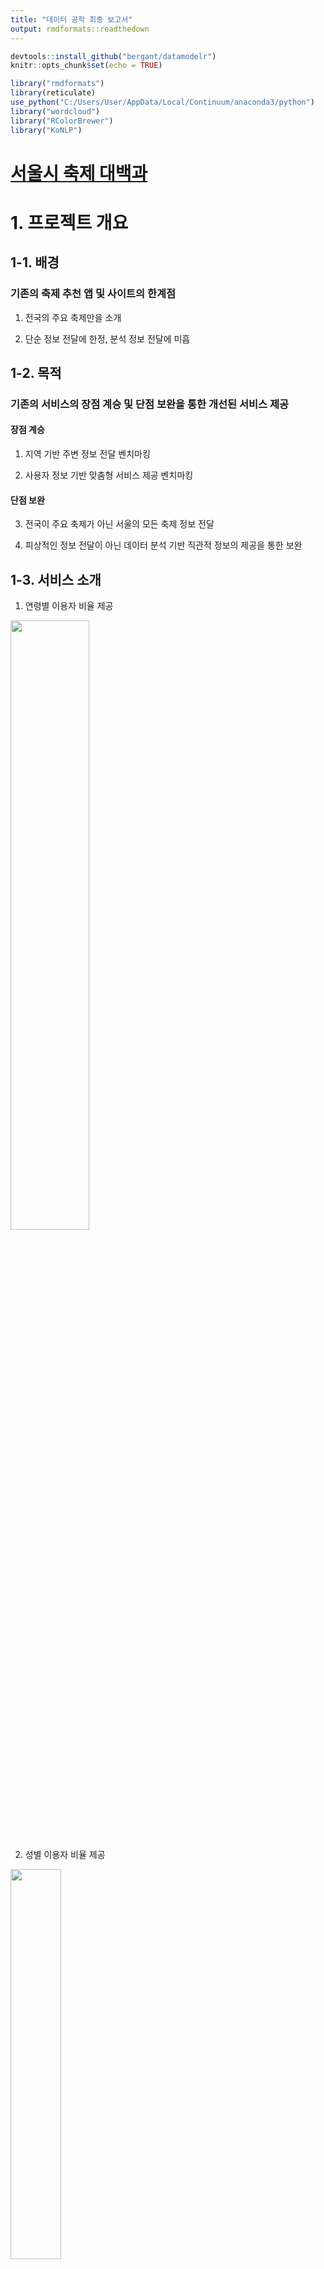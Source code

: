 ---
title: "데이터 공학 최종 보고서"
output: rmdformats::readthedown
---

```{r, include=FALSE}
devtools::install_github("bergant/datamodelr")
knitr::opts_chunk$set(echo = TRUE)

library("rmdformats")
library(reticulate)
use_python("C:/Users/User/AppData/Local/Continuum/anaconda3/python")
library("wordcloud")
library("RColorBrewer")
library("KoNLP")
```

# [서울시 축제 대백과](https://seoul-festival-git-dev.abcdefg.now.sh/)

# 1. 프로젝트 개요

## 1-1. 배경

### 기존의 축제 추천 앱 및 사이트의 한계점

1) 전국의 주요 축제만을 소개

2) 단순 정보 전달에 한정, 분석 정보 전달에 미흡 

## 1-2. 목적

### 기존의 서비스의 장점 계승 및 단점 보완을 통한 개선된 서비스 제공

#### 장점 계승

1) 지역 기반 주변 정보 전달 벤치마킹

2) 사용자 정보 기반 맞춤형 서비스 제공 벤치마킹

#### 단점 보완

3) 전국이 주요 축제가 아닌 서울의 모든 축제 정보 전달

4) 피상적인 정보 전달이 아닌 데이터 분석 기반 직관적 정보의 제공을 통한 보완

## 1-3. 서비스 소개

1) 연령별 이용자 비율 제공

![](./2.JPG){#id .class width="50%"}

2) 성별 이용자 비율 제공

![](./3.JPG){#id .class width="40%"}

3) 주변 지역 정보 제공

![](./4.JPG){#id .class width="40%"}

# 2. 데이터 분석

## 2-1. 사용 데이터

데이터 분석을 위해 사용한 데이터는 다음과 같다. 

### 1. 2015/2016/2019 서울시 축제 정보

- 문화체육관광부 제공 및 카카오 API 사용
- 축제명, 축제기간, 축제장소, 축제설명 등의 정보

[ 관련 파일 및 데이터 경로 ]

- (크롤링 및 전처리 파일) data/preprocess/crawling/crawling_final.ipynb
- (2015/2016년 축제 정보) data/preprocess/crawling/api_crawling.xlsx
- (2019년 축제 정보) data/preprocess/crawling/festival_crawling_2019.xlsx

### 2. 유동인구(일별 유동인구, 거주지)

- 서울시 빅데이터 캠퍼스 제공. 직접 방문하여 데이터 추출.
- skt에서 수집한 2015년 8월 ~ 2016년 7월의 일단위 성별/연령별 유동인구 데이터
- EPSG:5179 좌표계 사용

[ 관련 파일 및 데이터 경로 ]

- (축제 장소 좌표계 수정) data/preprocess/float_pop/transform_coordinate.ipynb
- (서울시 빅데이터 캠퍼스 데이터 추출 쿼리) data/preprocess/float_pop/분석일자 추가 및 유동인구 데이터 추출 쿼리.ipynb, query_the_day.txt
- (유동인구 데이터) data/preprocess/float_pop/float_pop.xlsx

### 3. 키워드

- 네이버,다음 뉴스 및 블로그 정보 (출처 - 네이버 및 다음)

문화체육관광부에서 제공하는 API와 홈페이지에서 제공하는 축제 정보를 토대로 카카오 API를 사용하여 해당 축제장소의 위경도 좌표 및 주변 맛집 정보를 얻었다. 
축제장소의 위경도를 원점으로 하여 반경 500m(상하좌우 500m)를 축제의 주영향권으로 보고 구역 내의 유동인구를 추출하였다. 
이 데이터는 추후 클러스터 예측 모델링에 사용하였다.
유동인구 데이터가 2015년 8월 ~ 2016년 7월만 존재하였으므로 해당 기간에 열린 축제만을 대상으로 하였으며, 그 기간이 일주일이 넘어가는 것은 제외하였다. 위의 전처리 결과 총 73개의 축제만을 분석하였다. 
(* 자세한 전처리 과정과 설명은 위의 파일들 참고)


문화체육관광부에서 제공하는 축제 설명만으로는 축제별 키워드 분석을 진행하기에 그 내용이 부족하였고, 추후 축제 키워드를 활용한 모델링을 할 때 축제 간의 구분 및 연결고리를 더욱 다양화 하기 위해 축제의 뉴스 정보를 크롤링하였다. 


## 2-2. 데이터베이스 구축

SQLite를 사용하여 데이터베이스를 구축하였다. 위에서 얻은 raw 데이터들을 전처리하고 얻은 필요한 정보만을 테이블로 추가하였다.

크게 분석용 테이블과 배포용 테이블로 나누어 데이터를 저장하였다. 분석용 테이블은 2015/2016년도의 축제정보와 유동인구 데이터로 이루어져있으며 배포용 테이블은 축제정보, 축제 주변 맛집 정보, 축제의 클러스터 예측정보로 이루어져있다. 배포용 테이블은 추가적인 축제정보 수집을 통해 계속해서 업데이트 될 예정이다. (자동화)

DB 구조는 다음과 같다.

![db_schema](./data/database/db_schema_res.PNG){#id .class width="50%"}

[ 데이터 베이스 구축 파일 ]

- (DB 파일) cron/SEOUL_FESTIVAL.db
- (DB 및 table 생성) data/database/DB 만들기 SEOUL_FESTIVAL.ipynb
- (DB 스키마) data/database/db_schema_res.Rmd

## 2-3. 뉴스크롤링

### 개요
  우리가 가진 축제에 대한 정보는 일자나 위치 등 굉장히 한정적이었다. 축제의 성격이나 특징을 드러내주기에는 턱없이 부족하다고 판단했기 때문에 각 축제 별로 고유한 정보를 얻기 위해서 뉴스크롤링을 해주었다.  
  
 보통 축제의 경우에는 원래 유명한 축제라서 기사를 쓰기도 하지만 축제의 주최 기관에서 홍보 목적으로 기사를 쓰게 하기도 한다.  
 
 따라서 축제 기사에는 관계자들이 축제에 대해서 어필하고자 하는 내용들이 들어있기 마련이므로 축제에 좀 더 특화된 정보를 제공해 줄 수 있을 것이다.  

### 방식
 파이썬의 'request' 패키지를 사용해서 웹 크롤링을 해주었다.  
 
 네이버에 축제명을 검색했을 때 가장 먼저 나오는 10개의 기사들의 미리보기 내용들을 긁어와 주었다.  
 
 기사의 전문을 보려면 크롤링을 할 때 각 기사를 제공한 언론사의 사이트로 들어갔어야 했는데 이 때 언론사 마다 접근 헤더가 다르게 설정해주는 것이 기술적으로 어렵기 때문에 미리보기로 대체 해주었다. 또한 언론사마다 미리보기에 들어가는 내용들도 선별을 하므로 미리보기만으로 기사의 주요내용을 뽑아낼 수 있을거라 사료된다.  
 
 이 내용들은 문장들로 이루어져 있으므로 차후에 자연어 처리를 해주었다. 
(github.com/HGmin1159/Seoul_Festival/keyword/untitled.ipynb 참고)  


## 2-4. 키워드

### 개요
 위에서 얻은 축제 기사들에 대한 정보를 정리하고 문체부에서 얻은 축제설명을 정량적 데이터로 변경시켜주기 위해 자연어 처리를 해주었다. 이렇게 뽑아낸 핵심 명사들은 축제별 키워드로서 축제들을 구분짓는 정보로서 사용해줄 것이다.  
 
 축제별 키워드는 차후 유동인구 데이터가 있는 축제들을 분석하여 축제 이용자의 연령/성별 비율을 예측할 때 사용해 줄 것이다.  
(github.com/HGmin1159/Seoul_Festival/keyword/untitled.ipynb 참고)
 
### 방법
 사용한 패키지는 python의 KONLPY이다. KONLP를 통해 수집한 문장들을 명사별로 끊어서 분석을 했다. 그런 다음 전체 축제에서 어떤 키워드가 주로 등장하는지 통계를 내어보았다. 그 결과는 다음과 같다.  
 
```{r}
tag_stat = read.csv("tag_stat1516.csv")
head(tag_stat)
```


 초반부에 ","나 " "가 대다수를 차지하였는 데 KONPLY에서는 이러한 것들을 자동으로 처리해주지 못한다. 따라서 상위100개 정도의 키워드에 대해서 눈으로 보면서 부적절하다고 판단되는 것은 제거하여 50개의 키워드를 추려냈다. 
 다음은 그 키워드에 대한 워드클라우드 시각화 자료이다. 
```{r}
sanwi = read.csv("sanwi1516.csv")
cor <- data.frame()

cor <- t(sanwi['빈도'])
colnames(cor) <- t(sanwi["keyword"])

wordcloud(colnames(cor),cor,)
```
 
 이렇게 만들어진 키워드를 이항변수화하여서 축제별로 키워드가 들어갔는지 안들어갔는지에 대해서 테이블을 만들어 주었다. 그 결과는 아래와 같다. 
```{r}
keyword = read.csv("base_tag.csv")
head(keyword[,1:6])
```
 이렇게 만들어진 키워드들은 다시 빈도별로 추려내어 사용자에게 전달할 것이다. 
 
 
## 2-5. 모델링

### 개요
 서울시 빅데이터 캠퍼스에서 가져온 유동인구 데이터와 텍스트마이닝을 통해 만들어준 축제별 키워드를 활용하여 앞으로 열리는  축제들의 사용자 비율을 예측 해주고자 한다. 연령비를 추정하는 모델, 성비를 추정하는 모델을 각각 만들어서 예측할 것이다.   
 
### 연령비 예측 모델  

### 개요 
 우리가 가지고 있는 X변수는 위에서 만들어준 축제별로 태그를 이항 변수화 해준 자료이다. 48개의 변수를 이항변수의 형태로 설명변수로 사용할 것이다.  
 
 반면 우리가 예측해줘야하는 y는 6개 연령대 별로 각각의 이용자 비율을 예측해줘야 한다. 무려 6개의 비율을 예측하는 소프트맥스형 모델을 만들어야 하는데, 샘플들이 부족하고 또 모든 변수가 이항변수인지라 연속형 자료를 예측하기에는 설명력 또한 떨어졌다.  
 
 따라서 정확한 비율을 예측하는 것은 어려울 것이라 생각해 사용자 비율을 클러스터 분석을 통해 나누어 주고 어느 클러스터에 속하는 지에 대한 멀티클래스 클래지파이 모델을 짜기로 했다. 
 
 이러한 방식을 취하는 이점은 두 가지로 우선 예측 대상을 단순화 하여 예측점수를 높일 수 있고, 또 이항변수로 이항변수를 예측 해주었기에 모델 구조에 있어서도 타당하다고 볼 수 있다. 그러나 예측 결과물이 축제별로 정확한 비율이 아니라 미리 결정해놓은 클러스터의 결과물을 사용하는 것이었기에 전달하는 정보가 적고 클러스터 분석이 얼마나 잘됐는지가 핵심이 될것이다. 

### 클러스터 분석

 클러스터 알고리즘은 분할 기법인 K-Means 방법을 사용하였다. 
```{r echo=FALSE, results="hide"}
fes_ratio = read.csv("fes_raio.csv")
library("tidyverse")
library("ggplot2")
library("shiny")

fes_ratio_age = fes_ratio[,2:7]+fes_ratio[,8:13]

colnames(fes_ratio_age) = c("Age_10","Age_20","Age_30","Age_40","Age_50","Age_60")
```


```{r warning=FALSE}
for (i in 1:8){
clt = kmeans(fes_ratio_age,i)
print(paste(i,"개 클러스터의 설명력 :",trunc(clt$betweenss/clt$totss*100),"%"))

nclt = as_tibble(clt$cluster) %>%
  group_by(value) %>%
  summarise(n())
print(paste("클러스터 할당 수 : ",nclt["n()"]))
}
```
 클러스터의 설명력은 클러스터 개수가 6개일때 78% 정도 나왔으므로 클러스터의 개수는 6개로 하는게 적합해 보인다.  
 
 그러나 클러스터가 5개일때 부터 오직 1개의 자료만 할당된 자료가 있는 데 이는 아웃라이어 때문이다. 그래도 이를 분석해보니 정보를 많이 담고 있는 아웃라이어라고 판단이 되었기에 그대로 살리는 방향으로 진행했다.  

 다음은 각 클러스터가 정말로 축제들을 대표할 만한지 클러스터 별 사용자 비율을 통계내어 보았다. 그 그림은 다음과 같다. 
```{r}
library(gridExtra)
set.seed("1")
clt = kmeans(fes_ratio_age,6)

vis = cbind(fes_ratio_age,clt$cluster)
vis_stat <- vis %>%
  group_by(clt$cluster) %>%
  summarise(Age_10=mean(Age_10),Age_20=mean(Age_20),Age_30=mean(Age_30),Age_40=mean(Age_40),Age_50=mean(Age_50),Age_60=mean(Age_60))

vis_gg = cbind(ind= c(1:6),data.frame(t(vis_stat))[2:7,])


p1 <- vis_gg %>%
  ggplot(aes(x=ind,y=X1))+
  geom_bar(stat="identity")+ xlab("연령대") + ylab("1번 클러스터")
p2 <- vis_gg %>%
  ggplot(aes(x=ind,y=X2))+
  geom_bar(stat="identity")+ xlab("연령대") +ylab("2번 클러스터")
p3 <- vis_gg %>%
  ggplot(aes(x=ind,y=X3))+
  geom_bar(stat="identity")+xlab("연령대") +ylab("3번 클러스터")
p4 <- vis_gg %>%
  ggplot(aes(x=ind,y=X4))+
  geom_bar(stat="identity")+xlab("연령대") +ylab("4번 클러스터")
p5 <- vis_gg %>%
  ggplot(aes(x=ind,y=X5))+
  geom_bar(stat="identity")+xlab("연령대") +ylab("5번 클러스터")
p6 <- vis_gg %>%
  ggplot(aes(x=ind,y=X6))+
  geom_bar(stat="identity")+xlab("연령대") +ylab("6번 클러스터")
grid.arrange(p1,p2,p3,p4,p5,p6)
```
 
 사용자 비율로 시각화를 해보니 클러스터 별로 연령 비율이 비교적 명확해 보인다. 1번 클러스터의 경우 고른 사용자 비율을 띄고 있고, 2번 클러스터는 중년들의 비율이 높다. 3번 클러스터는 20대가 대부분이며, 4번 클러스터는 10대가 대부분이다.  
 
 4번 클러스터의 경우 다른 데이터에 비해 괴리가 큰 데 이 클러스터에 전술한 아웃라이어가 속해있다. 
 클러스터의 결과물이 비교적 양호하였기에 클러스터 라벨을 짜주는 모델을 짜서 연령비를 예측하고자 한다. 
 (github.com/HGmin1159/Seoul_Festival/modeling/축제 클러스터 결과물.rmd 참고)

### 모델링
 모델링은 python의 sklearn 패키지를 사용해주었다. 모델링을 할 때 기반 모델들은 로지스틱 회귀분석, 랜덤포레스트, Ada Boost를 사용하였고, 멀티클래스 분류기인 만큼 One versus One과 One versus Rest 기법으로 모델을 합쳐주었다.
![](reportfig/model0.png)
  
   이 모델들을 모두 사용한 다음 분류점수를 비교해보고자 한다. 그 결과는 다음과 같다.  
![](reportfig/model1.png)

 모델점수는 Ada Boosting이 가장 높게 나왔다. 따라서 Ada부스트를 알고리즘으로 채택했다. 
 결과적으로 클러스터 분석을 통해 연령비를 대표하는 라벨을 만들어주었는데 이는 78%의 정보량 보존율을 가졌고, 예측 모델을 짜준결과 OVO Ada Boosting이 0.59로 가장 높게 나왔다.
 
### 성별 이용자 비율 예측 모델

### 개요

이번에는 Y의 6개의 연령별 비율을 성별을 기준으로 합해주었다.

여성 이용자 비율은 1-남성 비율로 도출해 낼 수 있기에 남성 이용자 비율을 예측하는 모델링을 짜보았다.

### 모델링

주어진 73개의 데이터 중 63개의 샘플을 train set으로 설정하고 10개의 샘플은 test set으로 설정해 주었다. 
그 후, Xgboost모델을 통해 남성 비율 예측 모델링을 진행하였고 
이를 통해, target data들에 대한 남성비율을 예측해 주었다.
물론, train set의 갯수가 매우 적어 예측의 정확도가 높다고 볼 수는 없지만 train set을 통해 검증해 본 결과,
rmse가 0.02내외로 실제 비율과 예측 비율의 평균적인 차이는 2%에 불과하여 유의미한 정보를 제공할 수 있다고 판단하여
이러한 분석 정보를 사용자에게 전달하고자 하였다.

[남성 이용자 비율 예측 파일]

- modeling/Man proportion prediction/데이터 전처리.jpynb
- modeling/Man proportion prediction/남성비율예측+변수중요도.html

# 3. 시스템 구조

정적페이지들을 CDN에 배포하고 추가로 필요한 기능을 외부에 요청하는 구조로 만들었다.

분류를 한다면 Serverless 아키텍쳐인 것 같다.

![](./b.jpg)

## 3-1. 정적 페이지(HTML, CSS, JavaScript)

[Next js](https://nextjs.org/) 프레임워크를 사용하였다. Next js는 React 라이브러리를 사용해 웹개발을 추상화시킨 프레임워크인데,  
그냥 자바스크립트만 사용하지 않은 이유는 가이드라인을 제공하는 도구가 필요했기 때문이다.  
물론 라이브러리의 유무보다 디자인패턴이 중요하지만, 그래도 경험이 적어 최대한 스파게티 코드를 만들지 않도록 강제하는 도구가 필요했다.  
또한 깃허브 통합이 편하게 되어있어 협업을 하는 데에도 용이하였다.  
그리고 배포시 성능 최적화가 잘 되어있어 마지막까지 선택하게 되었다.  
예를들어 프레임워크 없이 실험하였을때, 코드 스플리팅을 잘 못해 초기 로딩타임이 너무 길어졌는데, 
Next js가 코드 스플리팅을 자동으로 해줘서 웹에 접속 시 처음 기다리는 시간을 짧게 만들 수 있었다.  
디자인을 위해 추가로 패키지 material-ui, chart.js, leaflet을 사용하였다.  
(Netlify같은) [ZEIT NOW](https://zeit.co/)라는 CDN에 배포하였다.  

## 3-2. API(Plumber)

음식점 정보를 가져오기 위해 요청할 api 서버를 EC2 인스턴스(ubuntu 18.04 LTS)에 만들었다. R의 [Plumber](https://www.rplumber.io/)를 systemd를 사용하여 외부요청에 반응하도록 하였다.  
어떤 언어를 사용해도 이 경우에는 차이가 없었지만 추후에 ggplot등 관련된 R코드를 사용할 경우에 대비하여 plumber를 사용하였다.  
ZEIT NOW에 배포한 웹이 https를 사용해 클라이언트가 요청할 서버도 https를 사용할 필요가 있어,  
[letsencrypt](https://letsencrypt.org/)의 certbot을 사용해 SSL과 CA를 인증하고 Nginx를 사용하여 프록시를 통제하였다.  
사실 현재 서비스중인 음식점 api는 그냥 다른 외부 api를 사용하는 것과 다를 게 없지만,  
앱을 확장하면 직접 api endpoint를 구현해야 할 일이 생기니까 실제로 청사진을 만들어 볼 필요가 있었다.  

## 3-3. 데이터베이스

SQLite를 EC2에 올려서 사용하였다. 새로운 서버를 연결할 필요가 없고, 프로젝트 특성상 런타임에 DB에 데이터를 작성할 일이 없어서 충분할 것 같았다.  
하지만 나중에 확장성을 고려하면 MySQL이나 PostgreSQL을 사용하는 것이 좋을 것 같다.  

# 4. 향후 운영 방안

## 4-1. 자동화

- 매일 새롭게 업데이트 된 축제 정보를 크롤링하여 데이터베이스에 저장한다. 
- 새롭게 추가된 축제 목록을 가지고 뉴스 크롤링을 하여 키워드 정보를 얻은 뒤 클러스터 예측 모델을 통해 클러스터를 예측한 후 이 또한 데이터베이스에 저장한다. 
- 새롭게 업데이트 된 정보가 사용자에게 뜰 수 있도록 서버를 업데이트한다.
- 위의 모든 작업을 `cron`을 활용해 자동화한다. 
- window의 경우 `nncron`을 설치한 후 cron.tab 파일에 cron 문법을 사용하여 실행할 파일 정보를 입력해놓는다. 

[ 자동화 관련 파일 ]
- cron/cron.tab
- (크롤링 및 DB 업데이트 코드) cron/final_auto_crawling_db_update.py
- (사용한 패키지들의 버전정보) cron/python_package_version.txt

## 4-2. 아쉬운 점 및 향후 발전 방안

- 현재 유동인구 데이터의 제한(데이터 없음)으로 인해 최근의 유동인구를 활용한 모델링을 하지 못한 점이 아쉽다.  
- 사용자의 인적 정보, 축제 이용후기 등 추가적인 데이터 수집을 통해 보다 맞춤화된 축제 추천이 가능해질 것이다.  
- 사용자 인터페이스 구성에 있어서 축제별 유동인구 정보를 공간정보와 결합해 3D 시각화를 할 수 있다.  
- 현재 모바일에 최적화된 UI를 데스크탑에서도 최적화가 가능하다.  

 